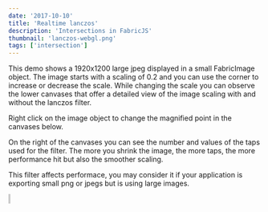 ```yaml
---
date: '2017-10-10'
title: 'Realtime lanczos'
description: 'Intersections in FabricJS'
thumbnail: 'lanczos-webgl.png'
tags: ['intersection']
---
```



This demo shows a 1920x1200 large jpeg displayed in a small FabricImage object.
The image starts with a scaling of 0.2 and you can use the corner to increase or decrease the scale.
While changing the scale you can observe the lower canvases that offer a detailed view of the image scaling with and without the lanczos filter.

Right click on the image object to change the magnified point in the canvases below.

On the right of the canvases you can see the number and values of the taps used for the filter.
The more you shrink the image, the more taps, the more performance hit but also the smoother scaling.

This filter affects performace, you may consider it if your application is exporting small png or jpegs but is using large images.

<canvas id="a" width="800" height="500"></canvas>
<div class="flexH">
	<div class="flexV">
		<canvas id="c" width="550" height="400" style="border:1px solid #ccc"></canvas>
		<canvas id="b" width="550" height="400" style="border:1px solid #ccc"></canvas>
	</div>
	<pre id="log" ></pre>
</div>
<CodeEditor code={code} canvasId="canvas" client:idle>
  
</CodeEditor>